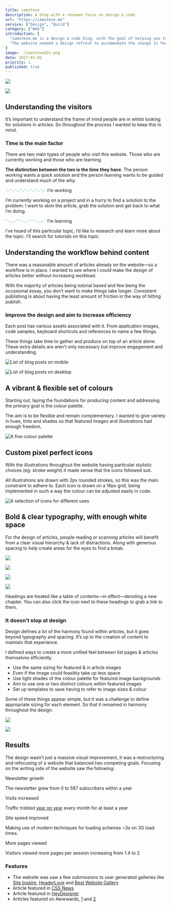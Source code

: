 ```yaml
---
title: iamsteve
description: A blog with a renewed focus on design & code
url: "https://iamsteve.me"
service: ["Design", "Build"]
category: ["Web"]
introduction: [
  "iamsteve.me is a design & code blog, with the goal of helping you to implement your design vision. It’s aimed at designers & developers, looking to improve their visual design & CSS skills.",
  "The website needed a design refresh to accommodate the change in focus—it was balanced between being a blog and a portfolio. It was important to improve the perception of this website being a place you can depend on to learn."
]
image: ./iamsteve@2x.png
date: 2017-01-01
priority: 1
published: true
---
```



<div className="scroll scroll-offset flex full -mb-16 -ml-1 md:-ml-8">
<Screen device="small" className="snap-start">

  ![](./iamsteve-home-small.png)

</Screen>
<Screen device="medium" className="snap-start">

  ![](./iamsteve-home-large.png)

</Screen>
<div className="flex-shrink-0 w-1/2"></div>
</div>


## Understanding the visitors
It’s important to understand the frame of mind people are in whilst looking for solutions in articles. So throughout the process I wanted to keep this in mind.

### Time is the main factor
There are two main types of people who visit this website. Those who are currently working and those who are learning.

**The distinction between the two is the time they have**. The person working wants a quick solution and the person learning wants to be guided and understand much of the why.

<div className="grid content grid-cols-8 gap-8 mt-16 lg:col-start-6">
  <Story className="col-span-8 lg:col-span-4">
    <svg
      className="mdMax:mt-8 mb-8 md:mb-16"
      width="128"
      height="10"
      fill="none"
      strokeWidth={2}
      pathLength={1}
      stroke="#7DB8CA"
    >
      <path d="M0 1C3.99937 1 3.99937 9 7.99875 9C11.9981 9 11.9981 1 15.9975 1C19.9969 1 19.9969 9 23.9962 9C27.9956 9 27.9956 1 31.995 1C35.9944 1 35.9944 9 39.9937 9C43.9931 9 43.9931 1 47.9925 1C51.9919 1 51.9919 9 55.9912 9C59.9906 9 59.9906 1 63.99 1C67.9894 1 67.9894 9 71.9887 9C75.9881 9 75.9881 1 79.9875 1C83.9869 1 83.9869 9 87.9862 9C91.9856 9 91.9856 1 95.985 1C99.9844 1 99.9844 9 103.984 9C107.983 9 107.983 1 111.982 1C115.982 1 115.982 9 119.991 9C124.001 9 123.991 1 128 1" />
    </svg>
    <H as="h3">I’m working</H>
    <P>I’m currently working on a project and in a hurry to find a solution to the problem. I want to skim the article, grab the solution and get back to what I’m doing.</P>
    <List
      items={[
        "When I’m stuck I want to find the solution quickly within the article.",
        "I want to trust when I copy code or values it’s the complete solution.",
        "When I’m using a tool in an application, I want to know where it is without having to spend time hunting for it."
      ]}
    />
  </Story>
  <Story className="col-span-8 lg:col-span-4">
    <svg
      className="mdMax:mt-8 mb-8 md:mb-16"
      width="128"
      height="10"
      fill="none"
      stroke="#7DB8CA"
      strokeWidth={2}
      pathLength={1}
    >
      <path d="M0 1c10.67 0 10.67 8 21.33 8C32 9 32 1 42.66 1 53.33 1 53.33 9 64 9s10.67-8 21.33-8C96 1 96 9 106.66 9c10.66 0 10.67-8 21.34-8" />
    </svg>
    <H as="h3">I’m learning</H>
    <P>I’ve heard of this particular topic, I’d like to research and learn more about the topic. I’ll search for tutorials on this topic.</P>
    <List
      items={[
        "When I’m trying to improve my skills, I want to understand a topic fully, so I can recall it easier when I’m working.",
        "When I’m trying to improve my skills, I want to know why something is done this way, so I can form my own opinions.",
        "When I’m using a new tool I want to know where it is, not only the keyboard shortcut."
      ]}
    />
  </Story>
</div>

## Understanding the workflow behind content
There was a reasonable amount of articles already on the website—so a workflow is in place. I wanted to see where I could make the design of articles better without increasing workload.

With the majority of articles being tutorial based and few being the occasional essay, you don’t want to make things take longer. Consistent publishing is about having the least amount of friction in the way of hitting publish.

### Improve the design and aim to increase efficiency
Each post has various assets associated with it. From application images, code samples, keyboard shortcuts and references to name a few things.

These things take time to gather and produce on top of an article alone. These extra details are aren’t only necessary but improve engagement and understanding.

<div className="scroll scroll-offset flex full gap-8 mt-16 -mb-16 -ml-1 md:-ml-8">
<Screen device="small" className="snap-start">

![List of blog posts on mobile](./iamsteve-archive-small.png)

</Screen>
<Screen device="medium" className="snap-start">

![List of blog posts on desktop](./iamsteve-archive-large.png)

</Screen>
</div>

## A vibrant & flexible set of colours
Starting out, laying the foundations for producing content and addressing the primary goal is the colour palette.

The aim is to be flexible and remain complementary. I wanted to give  variety in hues, tints and shades so that featured images and illustrations had enough freedom.

<div className="full lg:content mt-16 figure">

![A five colour palette](./iamsteve-colour.svg)

</div>

## Custom pixel perfect icons
With the illustrations throughout the website having particular stylistic choices (eg: stroke weight) it made sense that the icons followed suit.

All illustrations are drawn with 2px rounded strokes, so this was the main constraint to adhere to. Each icon is drawn on a 16px grid, being implemented in such a way the colour can be adjusted easily in code.

<div className="full lg:content mt-16 figure">

![A selection of icons for different uses](./iamsteve-icons.svg)

</div>

## Bold & clear typography, with enough white space
For the design of articles, people reading or scanning articles will benefit from a clear visual hierarchy & lack of distractions. Along with generous spacing to help create areas for the eyes to find a break. 

<div className="scroll scroll-offset flex full mb-8 mt-16 mdMax:-ml-1 md:-ml-8">
<Screen device="small" className="snap-start">

![](./iamsteve-article-small-01.png)

</Screen>
<Screen device="medium" className="snap-start">

![](./iamsteve-article-large-01.png)

</Screen>
<Screen device="small" className="snap-start">

![](./iamsteve-article-small-02.png)

</Screen>
<Screen device="medium" className="snap-start">

![](./iamsteve-article-large-02.png)

</Screen>
</div>

Headings are treated like a table of contents—in effect—denoting a new chapter. You can also click the icon next to these headings to grab a link to them.

### It doesn’t stop at design
Design defines a lot of the harmony found within articles, but it goes beyond typography and spacing. It’s up to the creation of content to maintain that experience.

I defined ways to create a more unified feel between list pages & articles themselves efficiently.

- Use the same sizing for featured & in article images
- Even if the image could feasibly take up less space
- Use light shades of the colour palette for featured image backgrounds
- Aim to use one or two distinct colours within featured images
- Set up templates to save having to refer to image sizes & colour

Some of these things appear simple, but it was a challenge to define appropriate sizing for each element. So that it remained in harmony throughout the design.

<div className="scroll scroll-offset flex full mb-8 mt-16 -mb-16 mdMax:-ml-1 md:-ml-8">
<Screen device="small" className="snap-start">

![](./iamsteve-article-small-03.png)

</Screen>

<Screen device="medium" className="snap-start">

![](./iamsteve-article-large-03.png)

</Screen>
</div>

## Results
The design wasn’t just a massive visual improvement, it was a restructuring and refocusing of a website that balanced two competing goals. Focusing on the writing side of the website saw the following:

<div className="grid content grid-cols-10 lg:col-start-3 xxxl:col-start-6 lg:col-span-10 gap-4 md:gap-8 mt-16 mb-10">
  <Story className="col-span-5">
    <H as="h4" className="mb-2">Newsletter growth</H>
    <P>The newsletter grew from 0 to 587 subscribers within a year</P>
  </Story>

  <Story className="col-span-5">
    <H as="h4" className="mb-2">Visits increased</H>
    <P>Traffic trebled <a href="https://iamsteve.me/blog/entry/a-year-in-writing-2017#website-year-in-review">year on year</a> every month for at least a year</P>
  </Story>

  <Story className="col-span-5">
    <H as="h4" className="mb-2">Site speed improved</H>
    <P>Making use of modern techniques for loading acheives ~3s on 3G load times.</P>
  </Story>

  <Story className="col-span-5">
    <H as="h4" className="mb-2">More pages viewed</H>
    <P>Visitors viewed more pages per session increasing from 1.4 to 2</P>
  </Story>
</div>

### Features
- The website was saw a few submissions to user generated galleries like [Site Inspire](https://www.siteinspire.com/websites/7248-iamsteve),  [HeaderLove](https://headerlove.com/i-am-steve/) and [Best Website Gallery](https://bestwebsite.gallery/sites/sotd/2017/04/27/i-am-steve)
- Article featured in [CSS News](https://csslayout.news/issues/32)
- Article featured in [HeyDesigner](https://heydesigner.com/?s=get+up+to+speed+with+css+shapes)
- Articles featured on Awwwards, [1](https://www.awwwards.com/inspiration/how-to-use-kerning-and-tracking) and [2](https://www.awwwards.com/inspiration/creating-a-horizontal-responsive-menu)
